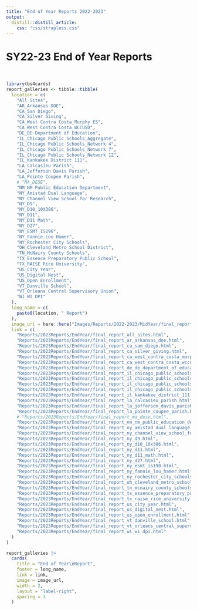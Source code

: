 ```yaml
---
title: "End of Year Reports 2022-2023"
output: 
  distill::distill_article:
    css: "css/strapless.css"
---
```


# SY22-23 End of Year Reports

<br>

```r
library(bs4cards)
report_galleries <- tibble::tibble(
  location = c(
    "All Sites",
    "AR_Arkansas DOE",
    "CA_San Diego",
    "CA_Silver Giving",
    "CA_West Contra Costa_Murphy ES",
    "CA_West Contra Costa_WCCUSD",
    "DE_DE Department of Education",
    "IL_Chicago Public Schools_Aggregate",
    "IL_Chicago Public Schools_Network 4",
    "IL_Chicago Public Schools_Network 7",
    "IL_Chicago Public Schools_Network 12",
    "IL_Kankakee District 111",
    "LA_Calcasieu Parish",
    "LA_Jefferson Davis Parish",
    "LA_Pointe Coupee Parish",
    # "MA_DESE",
    "NM_NM Public Education Department",
    "NY_Amistad Dual Language",
    "NY_Channel View School for Research",
    "NY_D9",
    "NY_D10_10X386",
    "NY_D11",
    "NY_D11 Math",
    "NY_D27",
    "NY_ESMT_IS190",
    "NY_Fannie Lou Hamer",
    "NY_Rochester City Schools",
    "OH_Cleveland Metro School District",
    "TN_McNairy County Schools",
    "TX_Essence Preparatory Public School",
    "TX_RAISE Rice University",
    "US_City Year",
    "US_Digital Nest",
    "US_Open Enrollment",
    "VT_Danville School",
    "VT_Orleans Central Supervisory Union",
    "WI_WI DPI"
  ),
  long_name = c(
    paste0(location, " Report")
  ),
  image_url = here::here("Images/Reports/2022-2023/MidYear/final_report_all_sites.png"),
  link = c(
    "Reports/2023Reports/EndYear/final_report_all_sites.html",
    "Reports/2023Reports/EndYear/final_report_ar_arkansas_doe.html",
    "Reports/2023Reports/EndYear/final_report_ca_san_diego.html",
    "Reports/2023Reports/EndYear/final_report_ca_silver_giving.html",
    "Reports/2023Reports/EndYear/final_report_ca_west_contra_costa_murphy_es.html",
    "Reports/2023Reports/EndYear/final_report_ca_west_contra_costa_wccusd.html",
    "Reports/2023Reports/EndYear/final_report_de_de_department_of_education.html",
    "Reports/2023Reports/EndYear/final_report_il_chicago_public_schools_aggregate.html",
    "Reports/2023Reports/EndYear/final_report_il_chicago_public_schools_network_4.html",
    "Reports/2023Reports/EndYear/final_report_il_chicago_public_schools_network_7.html",
    "Reports/2023Reports/EndYear/final_report_il_chicago_public_schools_network_12.html",
    "Reports/2023Reports/EndYear/final_report_il_kankakee_district_111.html",
    "Reports/2023Reports/EndYear/final_report_la_calcasieu_parish.html",
    "Reports/2023Reports/EndYear/final_report_la_jefferson_davis_parish.html",
    "Reports/2023Reports/EndYear/final_report_la_pointe_coupee_parish.html",
    # "Reports/2023Reports/EndYear/final_report_ma_dese.html",
    "Reports/2023Reports/EndYear/final_report_nm_nm_public_education_department.html",
    "Reports/2023Reports/EndYear/final_report_ny_amistad_dual_language.html",
    "Reports/2023Reports/EndYear/final_report_ny_channel_view_school_for_research.html",
    "Reports/2023Reports/EndYear/final_report_ny_d9.html",
    "Reports/2023Reports/EndYear/final_report_ny_d10_10x386.html",
    "Reports/2023Reports/EndYear/final_report_ny_d11.html",
    "Reports/2023Reports/EndYear/final_report_ny_d11_math.html",
    "Reports/2023Reports/EndYear/final_report_ny_d27.html",
    "Reports/2023Reports/EndYear/final_report_ny_esmt_is190.html",
    "Reports/2023Reports/EndYear/final_report_ny_fannie_lou_hamer.html",
    "Reports/2023Reports/EndYear/final_report_ny_rochester_city_schools.html",
    "Reports/2023Reports/EndYear/final_report_oh_cleveland_metro_school_district.html",
    "Reports/2023Reports/EndYear/final_report_tn_mcnairy_county_schools.html",
    "Reports/2023Reports/EndYear/final_report_tx_essence_preparatory_public_school.html",
    "Reports/2023Reports/EndYear/final_report_tx_raise_rice_university.html",
    "Reports/2023Reports/EndYear/final_report_us_city_year.html",
    "Reports/2023Reports/EndYear/final_report_us_digital_nest.html",
    "Reports/2023Reports/EndYear/final_report_us_open_enrollment.html",
    "Reports/2023Reports/EndYear/final_report_vt_danville_school.html",
    "Reports/2023Reports/EndYear/final_report_vt_orleans_central_supervisory_union.html",
    "Reports/2023Reports/EndYear/final_report_wi_wi_dpi.html"
  )
)

report_galleries |>
  cards(
    title = "End of Year\nReport",
    footer = long_name,
    link = link,
    image = image_url,
    width = 2,
    layout = "label-right",
    spacing = 3
  )
```
